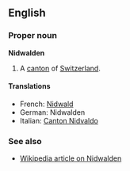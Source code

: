 ==English==
===Proper noun===
'''Nidwalden'''

#A [[canton]] of [[Switzerland]].

====Translations====
*French: [[Nidwald]]
*German: Nidwalden
*Italian: [[Canton Nidvaldo]]

===See also===
*[[en:Nidwalden|Wikipedia article on Nidwalden]]